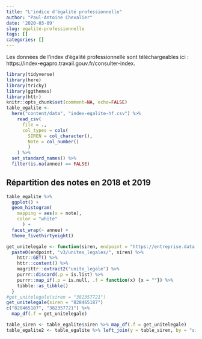 ```yaml
---
title: "L'indice d'égalité professionnelle"
author: "Paul-Antoine Chevalier"
date: '2020-03-09'
slug: egalité-professionnelle
tags: []
categories: []
---
```


Les données de l'index d'égalité professionnelle sont téléchargeables ici : https://index-egapro.travail.gouv.fr/consulter-index. 

```r
library(tidyverse)
library(here)
library(tricky)
library(ggthemes)
library(httr)
knitr::opts_chunk$set(comment=NA, echo=FALSE)
table_egalite <- 
  here("content/data", "index-egalite-hf.csv") %>%
    read_csv(
      file = ., 
      col_types = cols(
        SIREN = col_character(), 
        Note = col_number()
        )
    ) %>%
  set_standard_names() %>%
  filter(is.na(annee) == FALSE)
```

## Répartition des notes en 2018 et 2019

```r
table_egalite %>% 
  ggplot() + 
  geom_histogram(
    mapping = aes(x = note), 
    color = "white"
      ) + 
  facet_wrap(~ annee) + 
  theme_fivethirtyeight()
```


```r
get_unitelegale <- function(siren, endpoint = "https://entreprise.data.gouv.fr/api/sirene/") {
  paste0(endpoint, "v3/unites_legales/", siren) %>%
    httr::GET() %>%
    httr::content() %>%
    magrittr::extract2("unite_legale") %>%
    purrr::discard(.p = is.list) %>%
    purrr::map_if(.p = is.null, .f = function(x) {x = ""}) %>%
    tibble::as_tibble()
  }
#get_unitelegale(siren = "382357721")
get_unitelegale(siren = "828465187")
c("828465187", "382357721") %>%
  map_df(.f = get_unitelegale)
```

```r
table_siren <- table_egalite$siren %>% map_df(.f = get_unitelegale)
table_egalite2 <- table_egalite %>% left_join(y = table_siren, by = "siren")
```


